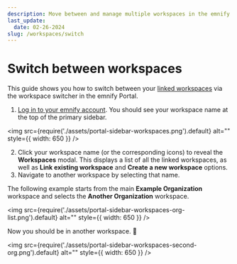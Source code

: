 ```yaml
---
description: Move between and manage multiple workspaces in the emnify Portal
last_update:
  date: 02-26-2024
slug: /workspaces/switch
---
```


# Switch between workspaces


This guide shows you how to switch between your [linked workspaces](/glossary#linked-workspaces) via the workspace switcher in the emnify Portal.

<PermissionsInfoPartial action="switch between" />

1. [Log in to your emnify account](https://portal.emnify.com/sign).
You should see your workspace name at the top of the primary sidebar.

<img
  src={require('./assets/portal-sidebar-workspaces.png').default}
  alt=""
  style={{ width: 650 }}
/>

2. Click your workspace name (or the corresponding icons) to reveal the **Workspaces** modal.
This displays a list of all the linked workspaces, as well as **Link existing workspace** and **Create a new workspace** options.
3. Navigate to another workspace by selecting that name.

The following example starts from the main **Example Organization** workspace and selects the **Another Organization** workspace.

<img
  src={require('./assets/portal-sidebar-workspaces-org-list.png').default}
  alt=""
  style={{ width: 650 }}
/>

Now you should be in another workspace. 🎉

<img
  src={require('./assets/portal-sidebar-workspaces-second-org.png').default}
  alt=""
  style={{ width: 650 }}
/>

<FeatureRequestsTipPartial />
